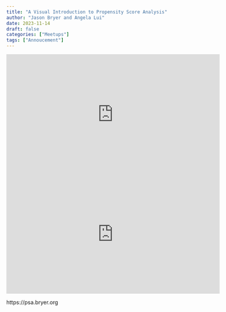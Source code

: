 ```yaml
---
title: "A Visual Introduction to Propensity Score Analysis"
author: "Jason Bryer and Angela Lui"
date: 2023-11-14
draft: false
categories: ["Meetups"]
tags: ["Annoucement"]
---
```



<iframe width="560" height="315" src="https://www.youtube.com/embed/JLV4mtFhRMM" title="YouTube video player" frameborder="0" allow="accelerometer; autoplay; clipboard-write; encrypted-media; gyroscope; picture-in-picture" allowfullscreen></iframe>

<!--more-->

<iframe width="560" height="315" src="https://www.youtube.com/embed/JLV4mtFhRMM" title="YouTube video player" frameborder="0" allow="accelerometer; autoplay; clipboard-write; encrypted-media; gyroscope; picture-in-picture" allowfullscreen></iframe>

https://psa.bryer.org

